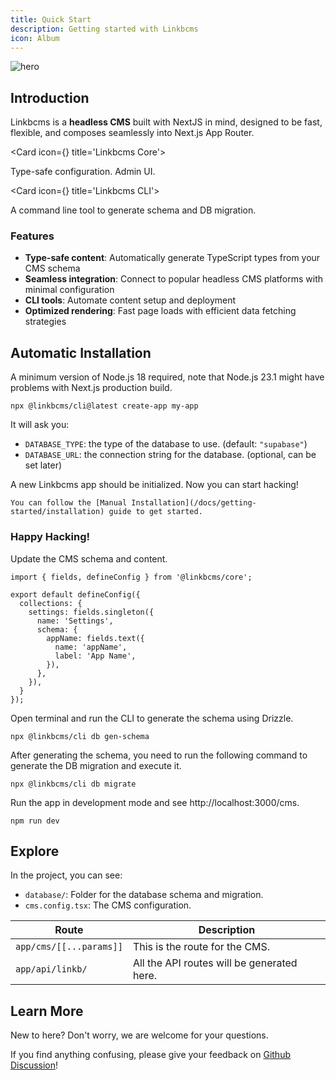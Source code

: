 ```yaml
---
title: Quick Start
description: Getting started with Linkbcms
icon: Album
---
```


![hero](/demo.png)

## Introduction

Linkbcms is a **headless CMS** built with NextJS in mind, designed to be fast, flexible,
and composes seamlessly into Next.js App Router.

<Cards>

<Card icon={<CpuIcon className="text-purple-300" />} title='Linkbcms Core'>

Type-safe configuration. Admin UI.

</Card>

<Card icon={<Terminal />} title='Linkbcms CLI'>

A command line tool to generate schema and DB migration.

</Card>

</Cards>

### Features

- **Type-safe content**: Automatically generate TypeScript types from your CMS schema
- **Seamless integration**: Connect to popular headless CMS platforms with minimal configuration
- **CLI tools**: Automate content setup and deployment
- **Optimized rendering**: Fast page loads with efficient data fetching strategies

## Automatic Installation

A minimum version of Node.js 18 required, note that Node.js 23.1 might have problems with Next.js production build.

```package-install
npx @linkbcms/cli@latest create-app my-app
```

It will ask you:

- `DATABASE_TYPE`: the type of the database to use. (default: `"supabase"`)
- `DATABASE_URL`: the connection string for the database. (optional, can be set later)

A new Linkbcms app should be initialized. Now you can start hacking!


<Callout title='From Existing Codebase?'>

    You can follow the [Manual Installation](/docs/getting-started/installation) guide to get started.

</Callout>

### Happy Hacking!

Update the CMS schema and content.

```tsx title="cms.config.tsx"
import { fields, defineConfig } from '@linkbcms/core';

export default defineConfig({
  collections: {
    settings: fields.singleton({
      name: 'Settings',
      schema: {
        appName: fields.text({
          name: 'appName',
          label: 'App Name',
        }),
      },
    }),
  }
});
```


Open terminal and run the CLI to generate the schema using Drizzle.

```package-install
npx @linkbcms/cli db gen-schema
```

After generating the schema, you need to run the following command to generate the DB migration and execute it.

```package-install
npx @linkbcms/cli db migrate
```

Run the app in development mode and see http://localhost:3000/cms.

```package-install
npm run dev
```


## Explore

In the project, you can see:

- `database/`: Folder for the database schema and migration.
- `cms.config.tsx`: The CMS configuration.

| Route                     | Description                                            |
| ------------------------- | ------------------------------------------------------ |
| `app/cms/[[...params]]`   | This is the route for the CMS. |
| `app/api/linkb/`          | All the API routes will be generated here.                         |

## Learn More

New to here? Don't worry, we are welcome for your questions.

If you find anything confusing, please give your feedback on [Github Discussion](https://github.com/linkb15/cms/discussions)!

<Cards>
  <Card
    href="/docs/config/ui"
    title="LinkbCMS UI Configuration"
    description="Learn how to configure the UI"
  />
  <Card
    href="/docs/config/fields"
    title="LinkbCMS Fields"
    description="Learn how to use the fields"
  />
  <Card
    href="/docs/config/validation"
    title="LinkbCMS Validation"
    description="Learn how to configure the validation"
  />
  <Card
    href="/docs/config/collections"
    title="LinkbCMS Collections"
    description="Learn how to configure the collections"
  />
</Cards>
